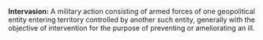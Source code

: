 {{dict}}

'''Intervasion:''' A military action consisting of armed forces of one geopolitical entity entering territory controlled by another such entity, generally with the objective of intervention for the purpose of preventing or ameliorating an ill.